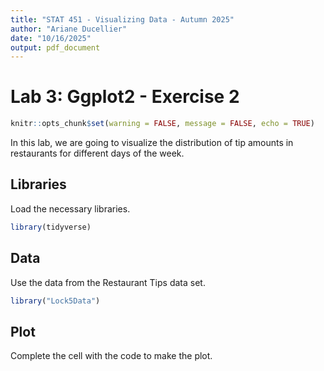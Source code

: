 ```yaml
---
title: "STAT 451 - Visualizing Data - Autumn 2025"
author: "Ariane Ducellier"
date: "10/16/2025"
output: pdf_document
---
```


# Lab 3: Ggplot2 - Exercise 2

```r
knitr::opts_chunk$set(warning = FALSE, message = FALSE, echo = TRUE)
```

In this lab, we are going to visualize the distribution of tip amounts in restaurants for different days of the week.

## Libraries

Load the necessary libraries.

```r
library(tidyverse)
```

## Data

Use the data from the Restaurant Tips data set.

```r
library("Lock5Data")
```

## Plot

Complete the cell with the code to make the plot.

```r
```
